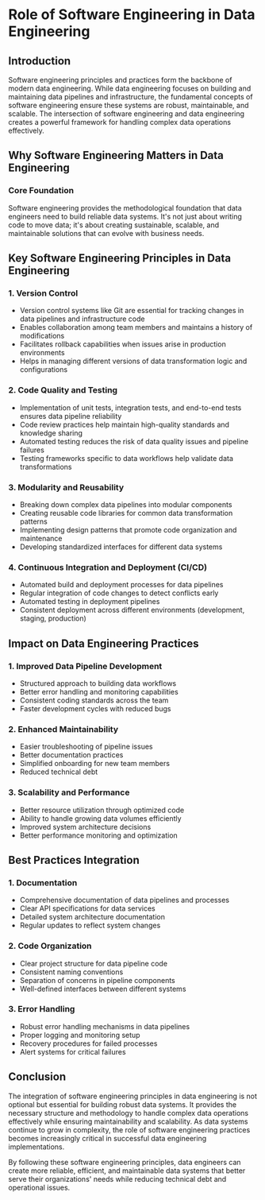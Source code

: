 # Role of Software Engineering in Data Engineering

## Introduction

Software engineering principles and practices form the backbone of modern data engineering. While data engineering focuses on building and maintaining data pipelines and infrastructure, the fundamental concepts of software engineering ensure these systems are robust, maintainable, and scalable. The intersection of software engineering and data engineering creates a powerful framework for handling complex data operations effectively.

## Why Software Engineering Matters in Data Engineering

### Core Foundation
Software engineering provides the methodological foundation that data engineers need to build reliable data systems. It's not just about writing code to move data; it's about creating sustainable, scalable, and maintainable solutions that can evolve with business needs.

## Key Software Engineering Principles in Data Engineering

### 1. Version Control
* Version control systems like Git are essential for tracking changes in data pipelines and infrastructure code
* Enables collaboration among team members and maintains a history of modifications
* Facilitates rollback capabilities when issues arise in production environments
* Helps in managing different versions of data transformation logic and configurations

### 2. Code Quality and Testing
* Implementation of unit tests, integration tests, and end-to-end tests ensures data pipeline reliability
* Code review practices help maintain high-quality standards and knowledge sharing
* Automated testing reduces the risk of data quality issues and pipeline failures
* Testing frameworks specific to data workflows help validate data transformations

### 3. Modularity and Reusability
* Breaking down complex data pipelines into modular components
* Creating reusable code libraries for common data transformation patterns
* Implementing design patterns that promote code organization and maintenance
* Developing standardized interfaces for different data systems

### 4. Continuous Integration and Deployment (CI/CD)
* Automated build and deployment processes for data pipelines
* Regular integration of code changes to detect conflicts early
* Automated testing in deployment pipelines
* Consistent deployment across different environments (development, staging, production)

## Impact on Data Engineering Practices

### 1. Improved Data Pipeline Development
* Structured approach to building data workflows
* Better error handling and monitoring capabilities
* Consistent coding standards across the team
* Faster development cycles with reduced bugs

### 2. Enhanced Maintainability
* Easier troubleshooting of pipeline issues
* Better documentation practices
* Simplified onboarding for new team members
* Reduced technical debt

### 3. Scalability and Performance
* Better resource utilization through optimized code
* Ability to handle growing data volumes efficiently
* Improved system architecture decisions
* Better performance monitoring and optimization

## Best Practices Integration

### 1. Documentation
* Comprehensive documentation of data pipelines and processes
* Clear API specifications for data services
* Detailed system architecture documentation
* Regular updates to reflect system changes

### 2. Code Organization
* Clear project structure for data pipeline code
* Consistent naming conventions
* Separation of concerns in pipeline components
* Well-defined interfaces between different systems

### 3. Error Handling
* Robust error handling mechanisms in data pipelines
* Proper logging and monitoring setup
* Recovery procedures for failed processes
* Alert systems for critical failures

## Conclusion

The integration of software engineering principles in data engineering is not optional but essential for building robust data systems. It provides the necessary structure and methodology to handle complex data operations effectively while ensuring maintainability and scalability. As data systems continue to grow in complexity, the role of software engineering practices becomes increasingly critical in successful data engineering implementations.

By following these software engineering principles, data engineers can create more reliable, efficient, and maintainable data systems that better serve their organizations' needs while reducing technical debt and operational issues.